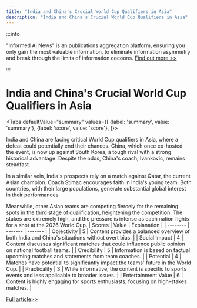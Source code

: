 ```yaml
---
title: "India and China's Crucial World Cup Qualifiers in Asia"
description: "India and China's Crucial World Cup Qualifiers in Asia"
---
```



:::info

"Informed AI News" is an publications aggregation platform, ensuring you only gain the most valuable information, to eliminate information asymmetry and break through the limits of information cocoons.  [Find out more >>](/docs/guides)

:::

# India and China's Crucial World Cup Qualifiers in Asia


<Tabs
	defaultValue="summary"
	values={[
	{label: 'summary', value: 'summary'},
	{label: 'score', value: 'score'},
]}>
<TabItem value="summary">


India and China are facing critical World Cup qualifiers in Asia, where a defeat could potentially end their chances. China, which once co-hosted the event, is now up against South Korea, a tough rival with a strong historical advantage. Despite the odds, China's coach, Ivankovic, remains steadfast.

In a similar vein, India's prospects rely on a match against Qatar, the current Asian champion. Coach Stimac encourages faith in India's young team. Both countries, with their large populations, generate substantial global interest in their performances.

Meanwhile, other Asian teams are competing fiercely for the remaining spots in the third stage of qualification, heightening the competition. The stakes are extremely high, and the pressure is intense as each nation fights for a shot at the 2026 World Cup.
</TabItem>
<TabItem value="score">
	| Scores     | Value   | Explanation |
	| -------- | ------- | ------- |
	| Objectivity  | 5    | Content provides a balanced overview of both India and China's situations without overt bias.    |
	| Social Impact | 4     | Content discusses significant matches that could influence public opinion on national football teams.    |
	| Credibility    | 5    | Information is based on factual upcoming matches and statements from team coaches.    |
	| Potential    | 4    | Matches have potential to significantly impact the teams' future in the World Cup.    |
	| Practicality    | 3    | While informative, the content is specific to sports events and less applicable to broader issues.    |
	| Entertainment Value    | 6    | Content is highly engaging for sports enthusiasts, focusing on high-stakes matches.    |
</TabItem>
</Tabs>

[Full article>>](https://apnews.com/article/world-cup-asia-qualifying-fifa-india-china-1fddb213cbf6b542493532a13d378a87)
